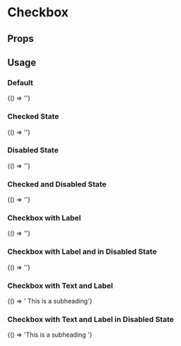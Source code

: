 
# Checkbox

<Meta
  title='Checkbox'
  component='fw-checkbox'/>

## Props
<Props of="fw-checkbox"/>

## Usage

### Default
<Preview>
<Story name='Default'>
{() => '<fw-checkbox></fw-checkbox>'}
</Story>
</Preview>

### Checked State
<Preview>
<Story name='Checked'>
{() => '<fw-checkbox checked></fw-checkbox>'}
</Story>
</Preview>

### Disabled State
<Preview>
<Story name='Disabled'>
{() => '<fw-checkbox disabled></fw-checkbox>'}
</Story>
</Preview>

### Checked and Disabled State
<Preview>
<Story name='CheckedDisabled'>
{() => '<fw-checkbox disabled checked></fw-checkbox>'}
</Story>
</Preview>

### Checkbox with Label
<Preview>
<Story name='withLabel'>
{() => '<fw-checkbox label="Checkbox Label Here"></fw-checkbox>'}
</Story>
</Preview>

### Checkbox with Label and in Disabled State
<Preview>
<Story name='DisabledWithLabel'>
{() => '<fw-checkbox disabled label="Checkbox Label Here"></fw-checkbox>'}
</Story>
</Preview>

### Checkbox with Text and Label
<Preview>
<Story name='WithTextAndLabel'>
{() => '<fw-checkbox label="Checkbox Label Here"> This is a subheading</fw-checkbox>'}
</Story>
</Preview>


### Checkbox with Text and Label in Disabled State
<Preview>
<Story name='WithTextAndLabelDisabled'>
{() => '<fw-checkbox disabled label="Checkbox Label Here">This is a subheading </fw-checkbox>'}
</Story>
</Preview>
